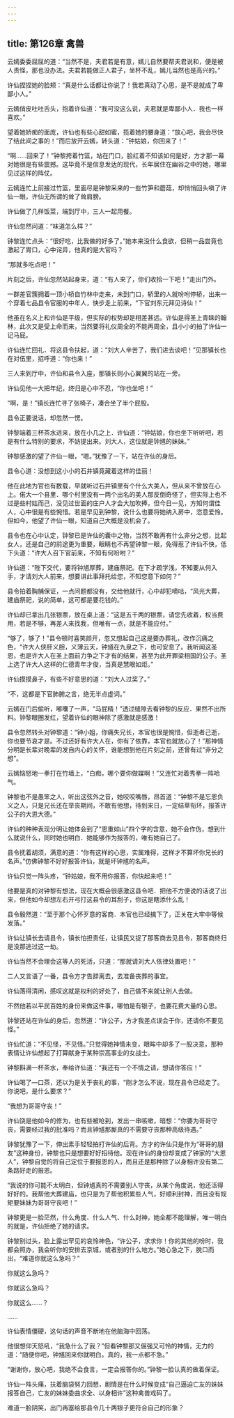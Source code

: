 ```yaml
---
---
---
```

title: 第126章 禽兽
---





云嫣委委屈屈的道：“当然不是，夫君若是有意，嫣儿自然要帮夫君说和，便是被人责怪，那也没办法。夫君若能做正人君子，坐杯不乱，嫣儿当然也是高兴的。”

许仙捏捏她的脸颊：“真是什么话都让你说了！我若真动了心思，是不是就成了卑鄙小人。”

云嫣俏皮吐吐舌头，抱着许仙道：“我可没这么说，夫君就是卑鄙小人．我也一样喜欢。”

望着她娇痴的面庞，许仙也有些心甜如蜜，揽着她的腰身道：“放心吧，我会尽快了结此间之事的！”而后放开云嫣，转头道：“钟姑娘，你回来了！”

“啊……回来了！”钟黎挎着竹篮，站在门口，脸红着不知该如何是好，方才那一幕对她很是有些震撼。这毕竟不是信息发达的现代，长年居住在幽谷之中的她，哪里见过这样的阵仗。

云嫣连忙上前接过竹篮，里面尽是钟黎采来的一些竹笋和蘑菇，却悄悄回头嗔了许仙一眼，许仙无所谓的耸了耸肩膀。

许仙做了几样饭菜，端到厅中，三人一起用餐。

许仙忽然问道：“味道怎么样？”

钟黎连忙点头：“很好吃，比我做的好多了。”她本来没什么食欲，但稍一品尝竟也激起了胃口，心中诧异，他真的是大官吗？

“那就多吃点吧！”

片刻之后，许仙忽然站起身来，道：“有人来了，你们收拾一下吧！”走出门外。

一群差官簇拥着一顶小轿自竹林中走来，未到门口，轿里的人就吩咐停轿，出来一个穿着七品县令官服的中年人，快步走上前来，“下官刘东元拜见诗仙！”

他虽在名义上和许仙是平级，但实际的权势却是相差甚远。许仙是得圣上青睐的翰林，此次又是受上命而来，当然要将礼仪周全的不能再周全，且小小的拍了许仙一记马屁。

许仙连忙回礼．将这县令扶起，道：“刘大人辛苦了，我们进去谈吧！”见那镇长也在对伍里，招呼道：“你也来！”

三人来到厅中，许仙和县令入座，那镇长则小心翼翼的站在一旁。

许仙见他一大把年纪，终归是心中不忍，“你也坐吧！”

“啊，是！”镇长连忙寻了张椅子，凑合坐了半个屁股。

县令正要说话，却忽然一愣。

钟黎端着三杯茶水进来，放在小几之上．许仙道：“钟姑娘，你也坐下听听吧，若是有什么特别的要求，不妨提出来。刘大人，这位就是钟馗的妹妹。”

钟黎感激的望了许仙一眼，“嗯。”犹豫了一下，站在许仙的身后。

县令心道：没想到这小小的石井镇竟藏着这样的佳丽！

他在此地为官也有数载，早就听过石井镇里有个什么大美人，但从来不曾放在心上。偌大一个县里．哪个村里没有一两个出名的美人那反倒奇怪了，但实际上也不过是些村姑而己，没见过世面的庄户人才会大加吹捧，但今日一见，方知何谓佳人，心中很是有些惋惜。若是早见到钟黎，说什么也要将她纳入房中，恣意爱怜。但如今，他望了许仙一眼，知道自己大概是没机会了。

县令也在心中认定，钟黎已是许仙的囊中之物，当然不敢再有什么非分之想，比起女人，还是自己的前途更为重要，眼睛也不再望钟黎一眼，免得惹了许仙不快，低下头道：“许大人召下官前来，不知有何吩咐？”

许仙道：“陛下交代，要将钟馗厚葬，建庙祭祀。在下才疏学浅，不知要从何入手，才请刘大人前来，想要讲此事拜托给您，不知您意下如何？”

县令拍着胸脯保证，一点问题都没有，交给他就行，心中却犯嘀咕，“风光大葬，建庙祭祀，说的简单，这可都是要花钱的。”

许仙却已拿出几张银票，放在桌上道：“这是五千两的银票，请您先收着，权当费用，若是不够，再差人来找我，但唯有一点，就是不能应付。”

“够了，够了！”县令顿时喜笑颜开，忽又想起自己这是要办葬礼，改作沉痛之色，“许大人侠肝义胆，义薄云天，钟馗在九泉之下，也可安息了。我听闻这圣恩，也是许大人在圣上面前力争之下才有的结果，甚至为此开罪梁相国的公子。圣上选了许大人这样的仁德青年才俊，当真是慧眼如炬。”

许仙摸摸鼻子，有些不好意思的道：“刘大人过奖了。”

“不，这都是下官肺腑之言，绝无半点虚词。”

云嫣在门后偷听，嘟囔了一声，“马屁精！”透过缝隙去看钟黎的反应．果然不出所料。钟黎眼圈发红，望着许仙的眼神除了感激就是感激！

县令忽然转头对钟黎道：“钟小姐，你痛失兄长，本官也很是惋惜，但逝者己逝，你也要节哀才是。不过还好有许大人在，你有了依靠，本官也就放心了！”那神情分明是长辈对晚辈的发自内心的关怀，谁能想到他在片刻之前，还曾有过“非分之想”。

云嫣恼怒地一拳打在竹墙上，“白痴，哪个要你做媒啊！”又连忙对着秀拳一阵哈气。

钟黎也不是愚笨之人，听出这弦外之音，她咬咬嘴唇，昂首道：“钟黎不是忘恩负义之人，只是兄长还在举丧期间，不敢有他想，待到来日，一定结草衔环，报答许公子的大恩大德。”

许仙的种种表现分明让她体会到了“恩重如山”四个字的含意，她不会作伪，想到什么就说什么，同时她也明白．她能够作为报答的，唯有她自己了。

县令抚着胡须，满意的道：“你有这样的心思，实属难得，这样才不算坏你兄长的名声。”仿佛钟黎不好好报答许仙，就是坏钟馗的名声。

许仙只觉一阵头疼，“钟姑娘，我不用你报答，你快起来吧！”

他要是真的对钟黎有想法，现在大概会很感激这县令吧．把他不方便说的话说了出来，但他如今却想左右开弓打这县令的耳刮子，你这是瞎添什么乱！

县令毅然道：“至于那个心怀歹意的客商．本官也已经擒下了，正关在大牢中等候发落。”

许仙让镇长去请县令，镇长怕担责任，让镇民又捉了那客商去见县令，那客商终归是没那逃过这一劫。

许仙当然不会理会这等人的死活，只道：“那就请刘大人依律处置吧！”

二人又言语了一番，县令方才告辞离去，去准备丧葬的事宜。

许仙落得清闲，感叹这就是权利的好处了，自己做不来就让别人去做。

不然他若以平民百姓的身份来做这件事，哪怕是有银子，也要花费大量的心思。

钟黎还站在许仙的身后，忽然道：“许公子，方才我差点误会于你，还请你不要见怪。”

许仙忙道：“不见怪，不见怪。”只觉得她神情未变，眼眸中却多了一股决意，那种表情让许仙想起了打算献身于某种崇高事业的女战士。

钟黎斟满一杯茶水，奉给许仙道：“我还有一个不情之请，想请你答应！”

许仙喝了—口茶，还以为是关于丧礼的事，“刚才怎么不说，现在县令已经走了。你说吧，是什么要求？”

“我想为哥哥守丧！”

许仙饶是他如今的修为，也有些被呛到，发出一串咳嗽，暗想：“你要为哥哥守丧，需要经过我的批准吗？而且钟馗那厮真的不需要守丧那种高级待遇。”

钟黎犹豫了一下，伸出素手轻轻拍打许仙的后背。方才的许仙只是作为“哥哥的朋友”这种身份，钟黎也只是想要好好招待他。现在许仙的身份却变成了钟家的“大恩人”，钟黎自觉的将自己定位于要报恩的人，而且还是那种除了以身相许没有第二条路好走的报恩。

“我说的你可能不太明白，但钟馗真的不需要别人守丧，从某个角度说，他还活得好好的。我帮他大葬建庙，也只是为了帮他积累些人气，好顺利封神，而且没有规矩要妹妹为哥哥守丧吧！”

钟黎更是一脸茫然，什么角度、什么人气、什么封神，她全都不能理解，唯一明白的就是，许仙拒绝了她的请求。

钟黎别过头，脸上露出罕见的哀怜神色，“许公子，求求你！你的其他的吩时，我都会照办，我会听你的安排去京城，或者别的什么地方。”她心急之下，脱口而出，“难道你就这么急吗？”

你就这么急吗？

你就这么急吗？

你就这么……？

……

许仙表情僵硬，这句话的声音不断地在他脑海中回荡。

他很想仰天怒吼，“我急什么了我？”但看钟黎那又倔强又可怜的神情，无力的道：“随便你吧，钟馗回来你就明白。真的，我一点都不急。”

“谢谢你，放心吧，我绝不会食言，一定会报答你的。”钟黎一脸认真的做着保证。

许仙一阵头痛，扶着脑袋努力回想，剧情是在什么时候变成“自己逼迫亡友的妹妹报答自己，亡友的妹妹委曲求全、以身相许”这种禽兽戏码了。

难道一脸阴笑，出门再塞给那县令几十两银子更符合自己的形象？